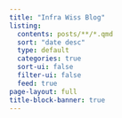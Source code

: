 ```yaml
---
title: "Infra Wiss Blog"
listing:
  contents: posts/**/*.qmd
  sort: "date desc"
  type: default
  categories: true
  sort-ui: false
  filter-ui: false
  feed: true
page-layout: full
title-block-banner: true
---
```

